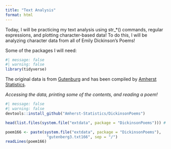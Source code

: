 ```yaml
---
title: "Text Analysis"
format: html
---
```


Today, I will be practicing my text analysis using str\_\*() commands, regular expressions, and plotting character-based data! To do this, I will be analyzing character data from all of Emily Dickinson's Poems!

Some of the packages I will need:

```r
#| message: false
#| warning: false
library(tidyverse) 
```

The original data is from [Gutenburg](https://www.gutenberg.org/files/12242/12242-h/12242-h.htm) and has been compiled by [Amherst Statistics](https://github.com/Amherst-Statistics/DickinsonPoems).

*Accessing the data, printing some of the contents, and reading a poem!*

```r
#| message: false
#| warning: false
devtools::install_github("Amherst-Statistics/DickinsonPoems")

head(list.files(system.file("extdata", package = "DickinsonPoems"))) # first six files in the repo

poem166 <- paste(system.file("extdata", package = "DickinsonPoems"), 
                  "gutenberg3.txt166", sep = "/")
readLines(poem166)
```